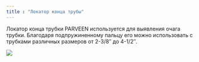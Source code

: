 ```yaml
---
title : "Локатор конца трубы"
---
```


Локатор конца трубки PARVEEN используется для выявления очага трубки. Благодаря подпружиненному пальцу его можно использовать с трубками различных размеров от 2-3/8″ до 4-1/2″.

<img src="./blind-box.png" />
